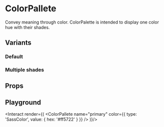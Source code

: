
# ColorPallete

Convey meaning through color. ColorPalette is intended to display one color hue with their shades.

## Variants

### Default

<Preview>
  <ColorPallete
    name="primary"
    color={{
      type: 'SassColor',
      value: {
        hex: '#ff5722'
      }
    }}
  />
</Preview>

### Multiple shades

<Preview>
  <ColorPallete
    name="error"
    color={{
  type: 'SassMap',
  value: {
    '300': {
      type: 'SassColor',
      value: {
        hex: '#ff6b6b'
      }
    },
    '500': {
      type: 'SassColor',
      value: {
        hex: '#fa5252'
      }
    }
  }
}}
  />
</Preview>

## Props

<ComponentDocs title="<ColorPallete />" component={ColorPallete} />

## Playground

<Interact render={(
  <ColorPallete
    name="primary"
    color={{
      type: 'SassColor',
      value: {
        hex: '#ff5722'
      }
    }}
  />
)}/>